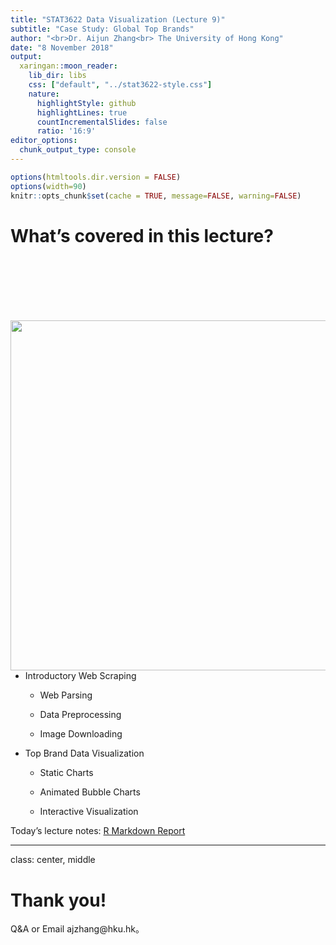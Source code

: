 ```yaml
---
title: "STAT3622 Data Visualization (Lecture 9)"
subtitle: "Case Study: Global Top Brands"
author: "<br>Dr. Aijun Zhang<br> The University of Hong Kong"
date: "8 November 2018"
output:
  xaringan::moon_reader:
    lib_dir: libs
    css: ["default", "../stat3622-style.css"]
    nature:
      highlightStyle: github
      highlightLines: true
      countIncrementalSlides: false
      ratio: '16:9'
editor_options: 
  chunk_output_type: console
---
```

```r
options(htmltools.dir.version = FALSE)
options(width=90)
knitr::opts_chunk$set(cache = TRUE, message=FALSE, warning=FALSE)
```


  
# What's covered in this lecture?

<img style="float: right; width: 560px; padding:100px 0 0 0;" src="WebScraping.png">

- Introductory Web Scraping
  
  - Web Parsing
  
  - Data Preprocessing

  - Image Downloading

- Top Brand Data Visualization

  - Static Charts

  - Animated Bubble Charts
  
  - Interactive Visualization


Today's lecture notes: [R Markdown Report](Lecture9_Brands.html)


---
class: center, middle

# Thank you! 

Q&A or Email ajzhang@hku.hk。



